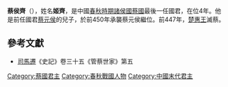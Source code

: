 '''蔡侯齊'''（{{bd|？||？||catIdx=J}}），姓名'''姬齊'''，是中國[[春秋時期|春秋時期]][[諸侯國|諸侯國]][[蔡國|蔡國]]最後一任國君，在位4年。他是前任國君[[蔡元侯|蔡元侯]]的兒子，於前450年承襲蔡元侯繼位。前447年，[[楚惠王|楚惠王]]滅蔡。

==參考文獻==
*[[司馬遷|司馬遷]]《史記》卷三十五《管蔡世家》第五

{{start box}}
{{s-before|[[蔡元侯|蔡元侯]]}}
{{s-title|[[春秋時期|春秋]][[蔡國|蔡國]]君主|在位期間前450年—前447年}}
{{s-after|無}}
{{end box}}
{{蔡国君主}}

[[Category:蔡國君主|Category:蔡國君主]]
[[Category:春秋戰國人物|Category:春秋戰國人物]]
[[Category:中國末代君主|Category:中國末代君主]]